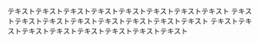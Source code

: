 
<Card title='数学講師' bgImgSrc='/teaching.png'>
	テキストテキストテキストテキストテキストテキストテキストテキスト
	テキストテキストテキストテキストテキストテキストテキストテキスト
	テキストテキストテキストテキストテキストテキストテキストテキスト
</Card>
